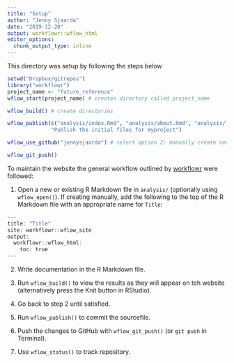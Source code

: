 ```yaml
---
title: "Setup"
author: "Jenny Sjaarda"
date: "2019-12-20"
output: workflowr::wflow_html
editor_options:
  chunk_output_type: inline
---
```


This directory was setup by following the steps below

```r

setwd("Dropbox/gitrepos")
library("workflowr")
project_name <- "future_reference"
wflow_start(project_name) # creates directory called project_name

wflow_build() # create directories

wflow_publish(c("analysis/index.Rmd", "analysis/about.Rmd", "analysis/license.Rmd"),
              "Publish the initial files for myproject")

wflow_use_github("jennysjaarda") # select option 2: manually create new repository on github 

wflow_git_push()

```

To maintain the website the general workflow outlined by [workflowr](https://jdblischak.GitHub.io/workflowr/articles/wflow-01-getting-started.html#the-workflow) were followed: 

  1. Open a new or existing R Markdown file in `analysis/` (optionally using `wflow_open()`). If creating manually, add the following to the top of the R Markdown file with an appropriate name for `Title`:
  
```r
---
title: "Title"
site: workflowr::wflow_site
output:
  workflowr::wflow_html:
    toc: true
---
```

  2. Write documentation in the R Markdown file.

  3. Run `wflow_build()` to view the results as they will appear on teh website (alternatively press the Knit button in RStudio).

  4. Go back to step 2 until satisfied. 
  
  5. Run `wflow_publish()` to commit the sourcefile.
  
  6. Push the changes to GitHub with `wflow_git_push()` (or `git push` in Terminal).

  7. Use `wflow_status()` to track repository.
